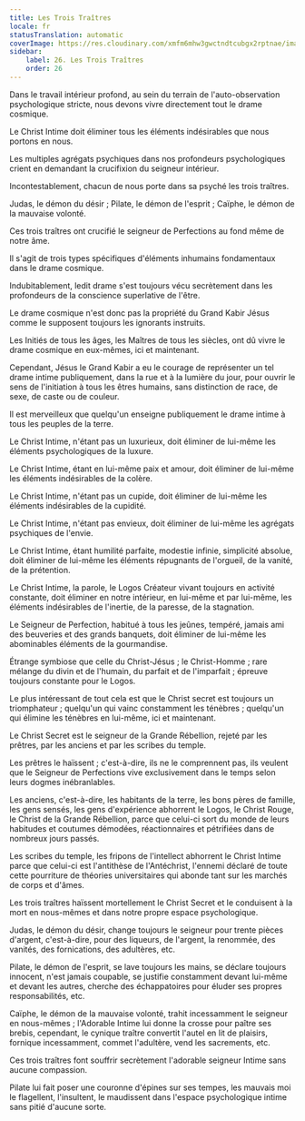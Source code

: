 ```yaml
---
title: Les Trois Traîtres
locale: fr
statusTranslation: automatic
coverImage: https://res.cloudinary.com/xmfm6mhw3gwctndtcubgx2rptnae/image/upload/v1741354419/small_cover_la_gran_rebelion_28716e29d2.webp
sidebar:
    label: 26. Les Trois Traîtres
    order: 26
---
```

Dans le travail intérieur profond, au sein du terrain de l'auto-observation psychologique stricte, nous devons vivre directement tout le drame cosmique.

Le Christ Intime doit éliminer tous les éléments indésirables que nous portons en nous.

Les multiples agrégats psychiques dans nos profondeurs psychologiques crient en demandant la crucifixion du seigneur intérieur.

Incontestablement, chacun de nous porte dans sa psyché les trois traîtres.

Judas, le démon du désir ; Pilate, le démon de l'esprit ; Caïphe, le démon de la mauvaise volonté.

Ces trois traîtres ont crucifié le seigneur de Perfections au fond même de notre âme.

Il s'agit de trois types spécifiques d'éléments inhumains fondamentaux dans le drame cosmique.

Indubitablement, ledit drame s'est toujours vécu secrètement dans les profondeurs de la conscience superlative de l'être.

Le drame cosmique n'est donc pas la propriété du Grand Kabir Jésus comme le supposent toujours les ignorants instruits.

Les Initiés de tous les âges, les Maîtres de tous les siècles, ont dû vivre le drame cosmique en eux-mêmes, ici et maintenant.

Cependant, Jésus le Grand Kabir a eu le courage de représenter un tel drame intime publiquement, dans la rue et à la lumière du jour, pour ouvrir le sens de l'initiation à tous les êtres humains, sans distinction de race, de sexe, de caste ou de couleur.

Il est merveilleux que quelqu'un enseigne publiquement le drame intime à tous les peuples de la terre.

Le Christ Intime, n'étant pas un luxurieux, doit éliminer de lui-même les éléments psychologiques de la luxure.

Le Christ Intime, étant en lui-même paix et amour, doit éliminer de lui-même les éléments indésirables de la colère.

Le Christ Intime, n'étant pas un cupide, doit éliminer de lui-même les éléments indésirables de la cupidité.

Le Christ Intime, n'étant pas envieux, doit éliminer de lui-même les agrégats psychiques de l'envie.

Le Christ Intime, étant humilité parfaite, modestie infinie, simplicité absolue, doit éliminer de lui-même les éléments répugnants de l'orgueil, de la vanité, de la prétention.

Le Christ Intime, la parole, le Logos Créateur vivant toujours en activité constante, doit éliminer en notre intérieur, en lui-même et par lui-même, les éléments indésirables de l'inertie, de la paresse, de la stagnation.

Le Seigneur de Perfection, habitué à tous les jeûnes, tempéré, jamais ami des beuveries et des grands banquets, doit éliminer de lui-même les abominables éléments de la gourmandise.

Étrange symbiose que celle du Christ-Jésus ; le Christ-Homme ; rare mélange du divin et de l'humain, du parfait et de l'imparfait ; épreuve toujours constante pour le Logos.

Le plus intéressant de tout cela est que le Christ secret est toujours un triomphateur ; quelqu'un qui vainc constamment les ténèbres ; quelqu'un qui élimine les ténèbres en lui-même, ici et maintenant.

Le Christ Secret est le seigneur de la Grande Rébellion, rejeté par les prêtres, par les anciens et par les scribes du temple.

Les prêtres le haïssent ; c'est-à-dire, ils ne le comprennent pas, ils veulent que le Seigneur de Perfections vive exclusivement dans le temps selon leurs dogmes inébranlables.

Les anciens, c'est-à-dire, les habitants de la terre, les bons pères de famille, les gens sensés, les gens d'expérience abhorrent le Logos, le Christ Rouge, le Christ de la Grande Rébellion, parce que celui-ci sort du monde de leurs habitudes et coutumes démodées, réactionnaires et pétrifiées dans de nombreux jours passés.

Les scribes du temple, les fripons de l'intellect abhorrent le Christ Intime parce que celui-ci est l'antithèse de l'Antéchrist, l'ennemi déclaré de toute cette pourriture de théories universitaires qui abonde tant sur les marchés de corps et d'âmes.

Les trois traîtres haïssent mortellement le Christ Secret et le conduisent à la mort en nous-mêmes et dans notre propre espace psychologique.

Judas, le démon du désir, change toujours le seigneur pour trente pièces d'argent, c'est-à-dire, pour des liqueurs, de l'argent, la renommée, des vanités, des fornications, des adultères, etc.

Pilate, le démon de l'esprit, se lave toujours les mains, se déclare toujours innocent, n'est jamais coupable, se justifie constamment devant lui-même et devant les autres, cherche des échappatoires pour éluder ses propres responsabilités, etc.

Caïphe, le démon de la mauvaise volonté, trahit incessamment le seigneur en nous-mêmes ; l'Adorable Intime lui donne la crosse pour paître ses brebis, cependant, le cynique traître convertit l'autel en lit de plaisirs, fornique incessamment, commet l'adultère, vend les sacrements, etc.

Ces trois traîtres font souffrir secrètement l'adorable seigneur Intime sans aucune compassion.

Pilate lui fait poser une couronne d'épines sur ses tempes, les mauvais moi le flagellent, l'insultent, le maudissent dans l'espace psychologique intime sans pitié d'aucune sorte.

